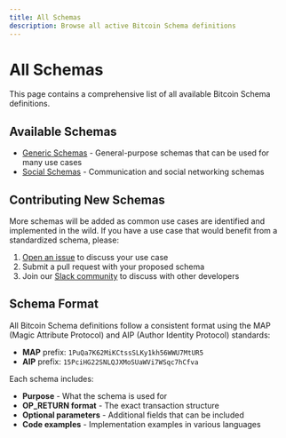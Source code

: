 ```yaml
---
title: All Schemas
description: Browse all active Bitcoin Schema definitions
---
```


# All Schemas

This page contains a comprehensive list of all available Bitcoin Schema definitions.

## Available Schemas

- [Generic Schemas](/docs/generic-schema) - General-purpose schemas that can be used for many use cases
- [Social Schemas](/docs/social-schema) - Communication and social networking schemas

## Contributing New Schemas

More schemas will be added as common use cases are identified and implemented in the wild. If you have a use case that would benefit from a standardized schema, please:

1. [Open an issue](https://github.com/bitcoinschema/schema/issues/new) to discuss your use case
2. Submit a pull request with your proposed schema
3. Join our [Slack community](https://atlantistic.slack.com/app_redirect?channel=schema) to discuss with other developers

## Schema Format

All Bitcoin Schema definitions follow a consistent format using the MAP (Magic Attribute Protocol) and AIP (Author Identity Protocol) standards:

- **MAP** prefix: `1PuQa7K62MiKCtssSLKy1kh56WWU7MtUR5`
- **AIP** prefix: `15PciHG22SNLQJXMoSUaWVi7WSqc7hCfva`

Each schema includes:
- **Purpose** - What the schema is used for
- **OP_RETURN format** - The exact transaction structure
- **Optional parameters** - Additional fields that can be included
- **Code examples** - Implementation examples in various languages